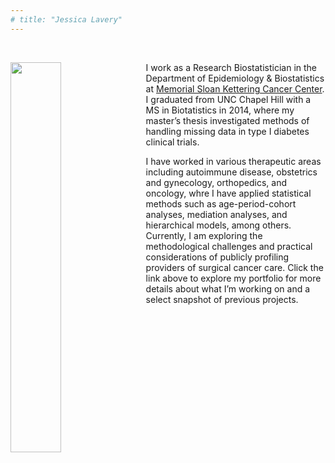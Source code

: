 ```yaml
---
# title: "Jessica Lavery"
---
```

<!-- Global site tag (gtag.js) - Google Analytics -->
<script async src="https://www.googletagmanager.com/gtag/js?id=UA-137654852-1"></script>
<script>
  window.dataLayer = window.dataLayer || [];
  function gtag(){dataLayer.push(arguments);}
  gtag('js', new Date());

  gtag('config', 'UA-137654852-1');
</script>


<link rel="stylesheet" href="styles.css" type="text/css">  
<link rel="stylesheet" href="fonts/academicons.min.css"/>

<!-- <i>Research Biostatistican, Memorial Sloan Kettering Cancer Center</i> -->
<!-- <br><br> -->

<img src="images/Lavery_170407_12.jpg" style="width:40%; margin-right: 15px" align="left">

I work as a Research Biostatistician in the Department of Epidemiology & Biostatistics at [Memorial Sloan Kettering Cancer Center](https://www.mskcc.org/departments/epidemiology-biostatistics). I graduated from UNC Chapel Hill with a MS in Biotatistics in 2014, where my master's thesis investigated methods of handling missing data in type I diabetes clinical trials.   

I have worked in various therapeutic areas including autoimmune disease, obstetrics and gynecology, orthopedics, and oncology, whre I have applied statistical methods such as age-period-cohort analyses, mediation analyses, and hierarchical models, among others. Currently, I am exploring the methodological challenges and practical considerations of publicly profiling providers of surgical cancer care.  Click the link above to explore my portfolio for more details about what I'm working on and a select snapshot of previous projects.